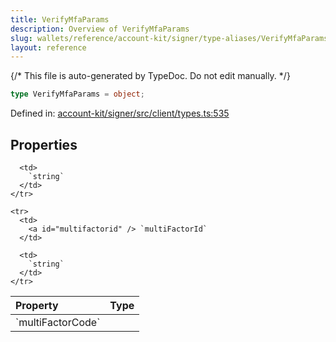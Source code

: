 ```yaml
---
title: VerifyMfaParams
description: Overview of VerifyMfaParams
slug: wallets/reference/account-kit/signer/type-aliases/VerifyMfaParams
layout: reference
---
```


{/* This file is auto-generated by TypeDoc. Do not edit manually. */}

```ts
type VerifyMfaParams = object;
```

Defined in: [account-kit/signer/src/client/types.ts:535](https://github.com/alchemyplatform/aa-sdk/blob/17aad1f572375d42a06c7e3238078a88a435d459/account-kit/signer/src/client/types.ts#L535)

## Properties

<table>
  <thead>
    <tr>
      <th align="left">Property</th>
      <th align="left">Type</th>
    </tr>
  </thead>

  <tbody>
    <tr>
      <td>
        <a id="multifactorcode" /> `multiFactorCode`
      </td>

      <td>
        `string`
      </td>
    </tr>

    <tr>
      <td>
        <a id="multifactorid" /> `multiFactorId`
      </td>

      <td>
        `string`
      </td>
    </tr>

  </tbody>
</table>
